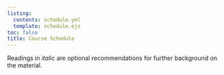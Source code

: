 ```yaml
---
listing: 
  contents: schedule.yml
  template: schedule.ejs
toc: false
title: Course Schedule
---
```


Readings in *italic* are optional recommendations for further background on the material.                             